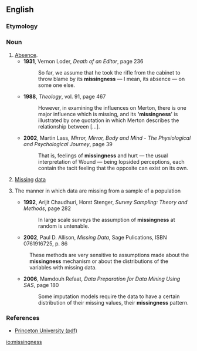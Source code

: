 ==English==

===Etymology===
{{suffix|missing|ness|lang=en}}

===Noun===
{{en-noun|-}}
# [[absence|Absence]].
#* '''1931''', Vernon Loder, ''Death of an Editor'', page 236
#*: So far, we assume that he took the rifle from the cabinet to throw blame by its '''missingness''' — I mean, its absence — on some one else.
#* '''1988''', ''Theology'', vol. 91, page 467
#*: However, in examining the influences on Merton, there is one major influence which is missing, and its ''''missingness'''' is illustrated by one quotation in which Merton describes the relationship between [...].
#* '''2002''', Martin Lass, ''Mirror, Mirror, Body and Mind - The Physiological and Psychological Journey'', page 39
#*: That is, feelings of '''missingness''' and hurt — the usual interpretation of Wound — being lopsided perceptions, each contain the tacit feeling that the opposite can exist on its own.
# [[missing|Missing]] [[data]]
# {{lb|en|statistics}} The manner in which data are missing from a sample of a population
#* '''1992''', Arijit Chaudhuri, Horst Stenger, ''Survey Sampling: Theory and Methods'', page 282
#*: In large scale surveys the assumption of '''missingness''' at random is untenable.
#* '''2002''', Paul D. Allison, ''Missing Data'', Sage Pulications, ISBN 0761916725, p. 86
#: These methods are very sensitive to assumptions made about the '''missingness''' mechanism or about the distributions of the variables with missing data.
#* '''2006''', Mamdouh Refaat, ''Data Preparation for Data Mining Using SAS'', page 180
#*: Some imputation models require the data to have a certain distribution of their missing values, their '''missingness''' pattern.

===References===
* [http://www.princeton.edu/~slynch/soc504/missingdata.pdf Princeton University (pdf)]

[[io:missingness]]